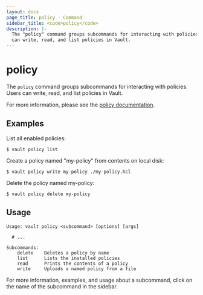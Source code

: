 ```yaml
---
layout: docs
page_title: policy - Command
sidebar_title: <code>policy</code>
description: |-
  The "policy" command groups subcommands for interacting with policies. Users
  can write, read, and list policies in Vault.
---
```


# policy

The `policy` command groups subcommands for interacting with policies. Users can
write, read, and list policies in Vault.

For more information, please see the [policy
documentation](/docs/concepts/policies).

## Examples

List all enabled policies:

```shell-session
$ vault policy list
```

Create a policy named "my-policy" from contents on local disk:

```shell-session
$ vault policy write my-policy ./my-policy.hcl
```

Delete the policy named my-policy:

```shell-session
$ vault policy delete my-policy
```

## Usage

```text
Usage: vault policy <subcommand> [options] [args]

  # ...

Subcommands:
    delete    Deletes a policy by name
    list      Lists the installed policies
    read      Prints the contents of a policy
    write     Uploads a named policy from a file
```

For more information, examples, and usage about a subcommand, click on the name
of the subcommand in the sidebar.
